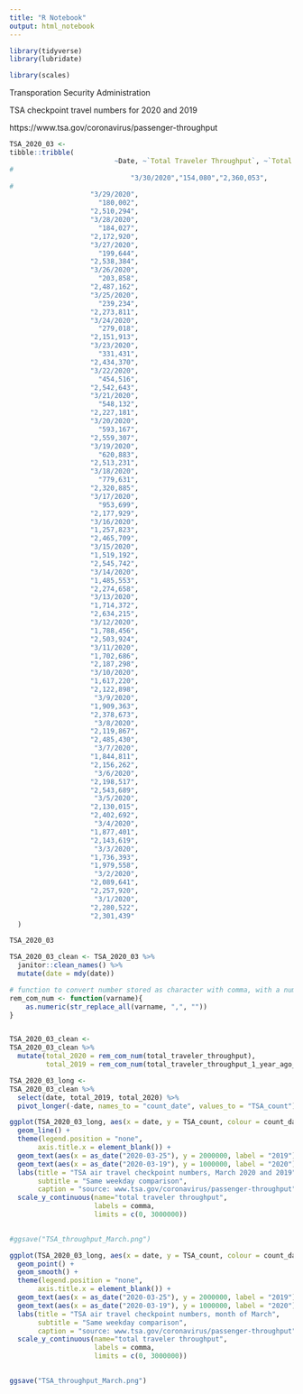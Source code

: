 ```yaml
---
title: "R Notebook"
output: html_notebook
---
```



```r
library(tidyverse)
library(lubridate)

library(scales)
```


Transporation Security Administration

TSA checkpoint travel numbers for 2020 and 2019

https://www.tsa.gov/coronavirus/passenger-throughput


```r
TSA_2020_03 <- 
tibble::tribble(
                          ~Date, ~`Total Traveler Throughput`, ~`Total Traveler Throughput (1 Year Ago - Same Weekday)`,
#
                              "3/30/2020","154,080","2,360,053",
#
                    "3/29/2020",
                      "180,002",
                    "2,510,294",
                    "3/28/2020",
                      "184,027",
                    "2,172,920",
                    "3/27/2020",
                      "199,644",
                    "2,538,384",
                    "3/26/2020",
                      "203,858",
                    "2,487,162",
                    "3/25/2020",
                      "239,234",
                    "2,273,811",
                    "3/24/2020",
                      "279,018",
                    "2,151,913",
                    "3/23/2020",
                      "331,431",
                    "2,434,370",
                    "3/22/2020",
                      "454,516",
                    "2,542,643",
                    "3/21/2020",
                      "548,132",
                    "2,227,181",
                    "3/20/2020",
                      "593,167",
                    "2,559,307",
                    "3/19/2020",
                      "620,883",
                    "2,513,231",
                    "3/18/2020",
                      "779,631",
                    "2,320,885",
                    "3/17/2020",
                      "953,699",
                    "2,177,929",
                    "3/16/2020",
                    "1,257,823",
                    "2,465,709",
                    "3/15/2020",
                    "1,519,192",
                    "2,545,742",
                    "3/14/2020",
                    "1,485,553",
                    "2,274,658",
                    "3/13/2020",
                    "1,714,372",
                    "2,634,215",
                    "3/12/2020",
                    "1,788,456",
                    "2,503,924",
                    "3/11/2020",
                    "1,702,686",
                    "2,187,298",
                    "3/10/2020",
                    "1,617,220",
                    "2,122,898",
                     "3/9/2020",
                    "1,909,363",
                    "2,378,673",
                     "3/8/2020",
                    "2,119,867",
                    "2,485,430",
                     "3/7/2020",
                    "1,844,811",
                    "2,156,262",
                     "3/6/2020",
                    "2,198,517",
                    "2,543,689",
                     "3/5/2020",
                    "2,130,015",
                    "2,402,692",
                     "3/4/2020",
                    "1,877,401",
                    "2,143,619",
                     "3/3/2020",
                    "1,736,393",
                    "1,979,558",
                     "3/2/2020",
                    "2,089,641",
                    "2,257,920",
                     "3/1/2020",
                    "2,280,522",
                    "2,301,439"
  )


```


```r

TSA_2020_03

```



```r



TSA_2020_03_clean <- TSA_2020_03 %>% 
  janitor::clean_names() %>% 
  mutate(date = mdy(date)) 

# function to convert number stored as character with comma, with a number
rem_com_num <- function(varname){
    as.numeric(str_replace_all(varname, ",", ""))
} 


TSA_2020_03_clean <-
TSA_2020_03_clean %>%
  mutate(total_2020 = rem_com_num(total_traveler_throughput),
         total_2019 = rem_com_num(total_traveler_throughput_1_year_ago_same_weekday))

```


```r
TSA_2020_03_long <-
TSA_2020_03_clean %>% 
  select(date, total_2019, total_2020) %>% 
  pivot_longer(-date, names_to = "count_date", values_to = "TSA_count")
```



```r

ggplot(TSA_2020_03_long, aes(x = date, y = TSA_count, colour = count_date)) +
  geom_line() +
  theme(legend.position = "none",
       axis.title.x = element_blank()) +
  geom_text(aes(x = as_date("2020-03-25"), y = 2000000, label = "2019"), colour = "red") +
  geom_text(aes(x = as_date("2020-03-19"), y = 1000000, label = "2020"), colour = "blue") +
  labs(title = "TSA air travel checkpoint numbers, March 2020 and 2019",
       subtitle = "Same weekday comparison",
       caption = "source: www.tsa.gov/coronavirus/passenger-throughput") +
  scale_y_continuous(name="total traveler throughput", 
                     labels = comma,
                     limits = c(0, 3000000))
  

#ggsave("TSA_throughput_March.png")

```



```r

ggplot(TSA_2020_03_long, aes(x = date, y = TSA_count, colour = count_date)) +
  geom_point() +
  geom_smooth() +
  theme(legend.position = "none",
       axis.title.x = element_blank()) +
  geom_text(aes(x = as_date("2020-03-25"), y = 2000000, label = "2019"), colour = "red") +
  geom_text(aes(x = as_date("2020-03-19"), y = 1000000, label = "2020"), colour = "blue") +
  labs(title = "TSA air travel checkpoint numbers, month of March",
       subtitle = "Same weekday comparison",
       caption = "source: www.tsa.gov/coronavirus/passenger-throughput") +
  scale_y_continuous(name="total traveler throughput", 
                     labels = comma,
                     limits = c(0, 3000000))
  

ggsave("TSA_throughput_March.png")

```